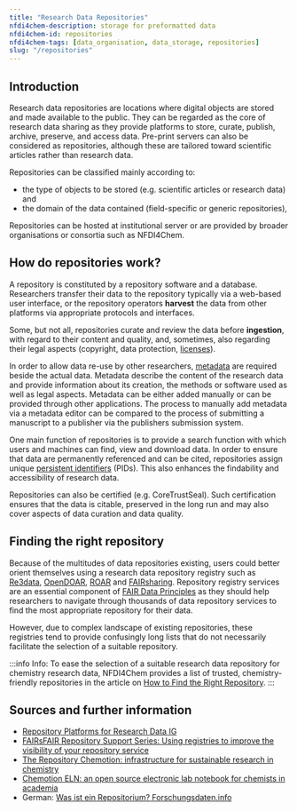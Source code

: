 ```yaml
---
title: "Research Data Repositories"
nfdi4chem-description: storage for preformatted data
nfdi4chem-id: repositories
nfdi4chem-tags: [data_organisation, data_storage, repositories]
slug: "/repositories"
---
```


## Introduction

Research data repositories are locations where digital objects are stored and made available to the public. They can be regarded as the core of research data sharing as they provide platforms to store, curate, publish, archive, preserve, and access data. Pre-print servers can also be considered as repositories, although these are tailored toward scientific articles rather than research data.

Repositories can be classified mainly according to:

- the type of objects to be stored (e.g. scientific articles or research data) and
- the domain of the data contained (field-specific or generic repositories),
<!--- the storage period of the data (e.g. at least 10 years) or
the data access and -reuse policy -->

Repositories can be hosted at institutional server or are provided by broader organisations or consortia such as NFDI4Chem.

## How do repositories work?

A repository is constituted by a repository software and a database. Researchers transfer their data to the repository typically via a web-based user interface, or the repository operators **harvest** the data from other platforms via appropriate protocols and interfaces.

Some, but not all, repositories curate and review the data before **ingestion**, with regard to their content and quality, and, sometimes, also regarding their legal aspects (copyright, data protection, [licenses](/docs/licenses)).

In order to allow data re-use by other researchers, [metadata](/docs/metadata) are required beside the actual data. Metadata describe the content of the research data and provide information about its creation, the methods or software used as well as legal aspects. Metadata can be either added manually or can be provided through other applications. The process to manually add metadata via a metadata editor can be compared to the process of submitting a manuscript to a publisher via the publishers submission system. 

One main function of repositories is to provide a search function with which users and machines can find, view and download data. In order to ensure that data are permanently referenced and can be cited, repositories assign unique [persistent identifiers](/docs/pid) (PIDs). This also enhances the findability and accessibility of research data. 

Repositories can also be certified (e.g. CoreTrustSeal). Such certification ensures that the data is citable, preserved in the long run and may also cover aspects of data curation and data quality. 

## Finding the right repository

Because of the multitudes of data repositories existing, users could better orient themselves using a research data repository registry such as [Re3data](https://www.re3data.org/), [OpenDOAR](https://v2.sherpa.ac.uk/opendoar/about.html), [ROAR](http://roar.eprints.org/) and [FAIRsharing](https://fairsharing.org/). Repository registry services are an essential component of [FAIR Data Principles](/docs/fair) as they should help researchers to navigate through thousands of data repository services to find the most appropriate repository for their data. 

However, due to complex landscape of existing repositories, these registries tend to provide confusingly long lists that do not necessarily facilitate the selection of a suitable repository. 

:::info Info:
To ease the selection of a suitable research data repository for chemistry research data, NFDI4Chem provides a list of trusted, chemistry-friendly repositories in the article on [How to Find the Right Repository](/docs/choose_repository).
:::

<!--- ## Repositories for Chemistry

In the field of synthetic and analytical chemistry, the repository [Chemotion](https://www.chemotion-repository.net/welcome) was developed aiming to fill the existing gap for the preservation and publication of experimental work. Chemotion supports scientists in depositing and sharing data in a structured and transparent way. It is free of charge and its software code is available on GitHub. It uses available standardised identifiers such as the reaction **InChI** (RInChI and RInChIKey). In addition, it is possible to transfer data from an Open Source [Electronic Laboratory Notebook](/docs/eln) (ELN) into the workspace area of the repository. The main advantages of the Chemotion repository are:

- comprehensive functionality for the collection, preparation and reuse of data using discipline specific methods and data processing tools
- existence of automated procedures to ease data curation
- provision of functions for a seamless publication and citation of deposited data
- support of [Digital Object Identifier](/docs/pid) (DOI) generation, the comparison of the submissions with PubChem instances, and workflows for peer reviewing of the submissions including embargo settings

### Core repositories

- [Chemotion Repository](https://www.chemotion-repository.net/welcome) Repository for molecules, reactions and research data 
- [MassBank EU](https://massbank.eu/MassBank/) Ecosystem of databases and tools for mass spectrometry reference spectra (open source)
- [RADAR4Chem](https://www.nfdi4chem.de/index.php/2650-2/) Offers a free and reliable home for all chemical research data that do not fulfill the specifications of other repositories
- [SUPRABANK](https://suprabank.org/) Curated open resource for intermolecular interactions
- [STRENDA DB](https://www.beilstein-strenda-db.org/) Standards for reporting enzymology data

### Associated repositories and databases 

- [CSD/CCDC](https://www.ccdc.cam.ac.uk/) Cambridge Structural Database 
- [ICSD](https://icsd.fiz-karlsruhe.de/index.xhtml;jsessionid=0C3EFEDF8A88E145B9C25B0935E0E0EF) Inorganic Crystal Structure Database

### Other relevant repositories and databases

- [NOMAD](https://nomad-lab.eu/) FAIR sharing and use of materials science data 
- [ioChem-BD](https://www.iochem-bd.org/) Repository for computational chemistry results 
- [RADAR](https://www.radar-service.eu/radar/en/home) Repository for multi-disciplinary research data 
- [Zenodo](https://zenodo.org/) General-purpose open-access repository developed under the European OpenAIRE program and operated by CERN
- [EUDAT CDI](https://www.eudat.eu/) Pan-European network consisting of more than 25 research organisations, data and computing centers
- [ChemSpider](https://www.chemspider.com/) Free chemical structure database providing fast text and structure search access to over 100 million structures from hundreds of data sources
- [PubChem](https://pubchem.ncbi.nlm.nih.gov/) Open chemistry database at the National Institutes of Health (NIH) --->

## Sources and further information
- [Repository Platforms for Research Data IG](https://www.rd-alliance.org/groups/repository-platforms-research-data.html)
- [FAIRsFAIR Repository Support Series: Using registries to improve the visibility of your repository service](https://www.dcc.ac.uk/events/fairsfair-repository-support-series-using-registries-improve-visibility-your-repository)
- [The Repository Chemotion: infrastructure for sustainable research in chemistry](https://doi.org/10.1002/anie.202007702)
- [Chemotion ELN: an open source electronic lab notebook for chemists in academia](https://doi.org/10.1186/s13321-017-0240-0)
- German: [Was ist ein Repositorium? Forschungsdaten.info](https://www.forschungsdaten.info/themen/veroeffentlichen-und-archivieren/repositorien/)
